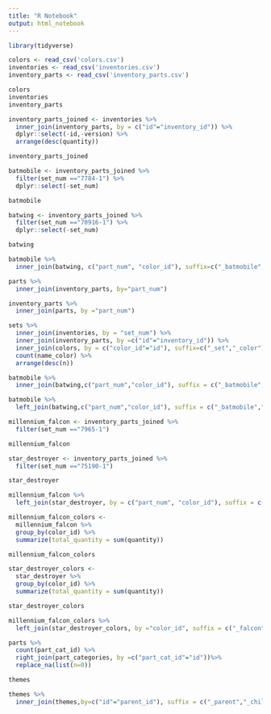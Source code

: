 ```yaml
---
title: "R Notebook"
output: html_notebook
---
```

```r
library(tidyverse)

colors <- read_csv('colors.csv')
inventories <- read_csv('inventories.csv')
inventory_parts <- read_csv('inventory_parts.csv')

colors
inventories
inventory_parts
```
```r
inventory_parts_joined <- inventories %>%
  inner_join(inventory_parts, by = c("id"="inventory_id")) %>%
  dplyr::select(-id,-version) %>%
  arrange(desc(quantity))

inventory_parts_joined

batmobile <- inventory_parts_joined %>%
  filter(set_num =="7784-1") %>%
  dplyr::select(-set_num)

batmobile

batwing <- inventory_parts_joined %>%
  filter(set_num =="70916-1") %>%
  dplyr::select(-set_num)

batwing

batmobile %>%
  inner_join(batwing, c("part_num", "color_id"), suffix=c("_batmobile","_batwing"))
```
```r
parts %>%
  inner_join(inventory_parts, by="part_num")

inventory_parts %>%
  inner_join(parts, by ="part_num")
```

```r
sets %>%
  inner_join(inventories, by = "set_num") %>%
  inner_join(inventory_parts, by =c("id"="inventory_id")) %>%
  inner_join(colors, by = c("color_id"="id"), suffix=c("_set","_color")) %>%
  count(name_color) %>%
  arrange(desc(n))

```
```r
batmobile %>%
  inner_join(batwing,c("part_num","color_id"), suffix = c("_batmobile","batwing"))

batmobile %>%
  left_join(batwing,c("part_num","color_id"), suffix = c("_batmobile","batwing"))
```

```r
millennium_falcon <- inventory_parts_joined %>% 
  filter(set_num =="7965-1")

millennium_falcon

star_destroyer <- inventory_parts_joined %>% 
  filter(set_num =="75190-1")

star_destroyer

millennium_falcon %>%
  left_join(star_destroyer, by = c("part_num", "color_id"), suffix = c("_falcon","_star_destroyer"))

millennium_falcon_colors <-
  millennium_falcon %>%
  group_by(color_id) %>%
  summarize(total_quantity = sum(quantity))

millennium_falcon_colors

star_destroyer_colors <-
  star_destroyer %>%
  group_by(color_id) %>%
  summarize(total_quantity = sum(quantity))

star_destroyer_colors

millennium_falcon_colors %>%
  left_join(star_destroyer_colors, by ="color_id", suffix = c("_falcon","_star_destroyer"))
```
```r

parts %>%
  count(part_cat_id) %>%
  right_join(part_categories, by =c("part_cat_id"="id"))%>%
  replace_na(list(n=0))
```
```r
themes 
```
```r
themes %>%
  inner_join(themes,by=c("id"="parent_id"), suffix = c("_parent","_child"))
```

